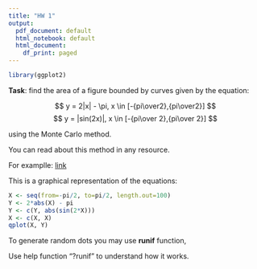 ```yaml
---
title: "HW 1"
output:
  pdf_document: default
  html_notebook: default
  html_document:
    df_print: paged
---
```

```r
library(ggplot2)
```

**Task**: find the area of a figure bounded by curves given by the equation:

$$
 y = 2|x| - \pi, x \in [-{pi\over2},{pi\over2}]
$$
$$
 y = |sin(2x)|, x \in [-{pi\over 2},{pi\over 2}]
$$

using the Monte Carlo method.

You can read about this method in any resource.

For examplle: [link](https://www.mathonweb.com/entrtain/monte/t_monte.html)

This is a graphical representation of the equations:

```r
X <- seq(from=-pi/2, to=pi/2, length.out=100)
Y <- 2*abs(X) - pi
Y <- c(Y, abs(sin(2*X)))
X <- c(X, X)
qplot(X, Y)
```

To generate random dots you may use **runif** function,

Use help function "?runif" to understand how it works.


